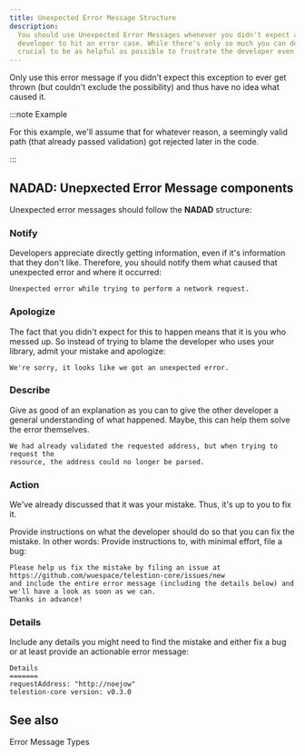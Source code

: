 ```yaml
---
title: Unexpected Error Message Structure
description:
  You should use Unexpected Error Messages whenever you didn't expect a
  developer to hit an error case. While there's only so much you can do, it's
  crucial to be as helpful as possible to frustrate the developer even further.
---
```


<!--
Reference
=========

=== When to use this template:
When you're documenting some topic so that users (e.g., ecosystem developers)
can quickly lookup a fact. These articles typically consist of a list, a
definition list, a table, or some other form of "quick-to-lookup" information.

=== When not to use this template:
Do not use a reference article to explain a concept. You should keep additional
information within the reference article to a minimum so that knowledgeable users
can quickly see the facts that are relevant to them. You can link to concepts and
other topics to explain specific concepts, if necessary.

=== Writing tips:
- Write in the present tense
- Use neutral pronouns (they/them instead of he/she and him/her)
- Be respectful to everyone
- Be aware of the potential for cultural misunderstandings
- Keep the amount of additional information to a minimum (focus on the facts)
- If necessary, link to concept topics. Do not explain them in the article
- Use a suitable form of content so that readers can quickly look up the desired
  information (e.g., a table, a list, a diagram, or something else)
-->

<!-- Relevant imports: -->


<!-- Short description of what information this document provides: -->

Only use this error message if you didn't expect this exception to ever get
thrown (but couldn't exclude the possibility) and thus have no idea what caused
it.

:::note Example

For this example, we'll assume that for whatever reason, a seemingly valid path
(that already passed validation) got rejected later in the code.

:::

## NADAD: Unepxected Error Message components

Unexpected error messages should follow the **NADAD** structure:

### Notify

Developers appreciate directly getting information, even if it's information
that they don't like. Therefore, you should notify them what caused that unexpected error and where
it occurred:

```text
Unexpected error while trying to perform a network request.
```

### Apologize

The fact that you didn't expect for this to happen means that it is you who
messed up. So instead of trying to blame the developer who uses your library,
admit your mistake and apologize:

```text
We're sorry, it looks like we got an unexpected error.
```

### Describe

Give as good of an explanation as you can to give the other developer a general
understanding of what happened. Maybe, this can help them solve the error
themselves.

```text
We had already validated the requested address, but when trying to request the
resource, the address could no longer be parsed.
```

### Action

We've already discussed that it was your mistake. Thus, it's up to you to fix
it.

Provide instructions on what the developer should do so that you can fix the
mistake. In other words: Provide instructions to, with minimal effort, file a
bug:

```text
Please help us fix the mistake by filing an issue at https://github.com/wuespace/telestion-core/issues/new
and include the entire error message (including the details below) and we'll have a look as soon as we can.
Thanks in advance!
```

### Details

Include any details you might need to find the mistake and either fix a bug or
at least provide an actionable error message:

```text
Details
=======
requestAddress: "http://noejow"
telestion-core version: v0.3.0
```

<!-- Content (e.g., a table, a list, a diagram, or a definition list) -->

## See also

<Reference to="/internal/concepts/error-messages">
	Error Message Types
</Reference>

<!--
Snippets
--------

<Reference to="../other-article">
    Relative Link to other article
</Reference>

<Reference to="https://www.example.com">
    Example Website
</Reference>
-->
